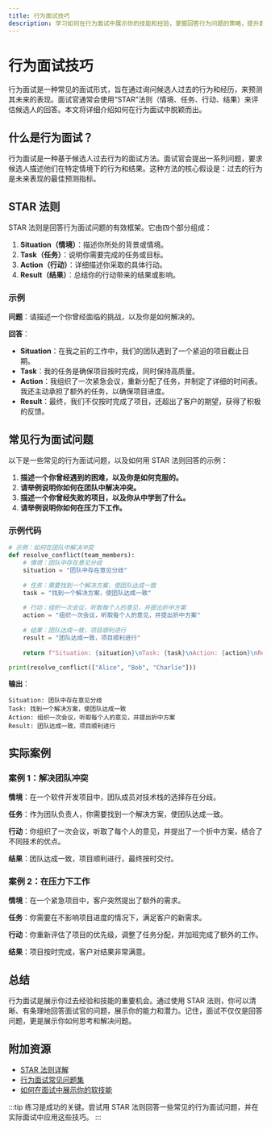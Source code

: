 ```yaml
---
title: 行为面试技巧
description: 学习如何在行为面试中展示你的技能和经验，掌握回答行为问题的策略，提升面试成功率。
---
```


# 行为面试技巧

行为面试是一种常见的面试形式，旨在通过询问候选人过去的行为和经历，来预测其未来的表现。面试官通常会使用“STAR”法则（情境、任务、行动、结果）来评估候选人的回答。本文将详细介绍如何在行为面试中脱颖而出。

## 什么是行为面试？

行为面试是一种基于候选人过去行为的面试方法。面试官会提出一系列问题，要求候选人描述他们在特定情境下的行为和结果。这种方法的核心假设是：过去的行为是未来表现的最佳预测指标。

## STAR 法则

STAR 法则是回答行为面试问题的有效框架。它由四个部分组成：

1. **Situation（情境）**：描述你所处的背景或情境。
2. **Task（任务）**：说明你需要完成的任务或目标。
3. **Action（行动）**：详细描述你采取的具体行动。
4. **Result（结果）**：总结你的行动带来的结果或影响。

### 示例

**问题**：请描述一个你曾经面临的挑战，以及你是如何解决的。

**回答**：
- **Situation**：在我之前的工作中，我们的团队遇到了一个紧迫的项目截止日期。
- **Task**：我的任务是确保项目按时完成，同时保持高质量。
- **Action**：我组织了一次紧急会议，重新分配了任务，并制定了详细的时间表。我还主动承担了额外的任务，以确保项目进度。
- **Result**：最终，我们不仅按时完成了项目，还超出了客户的期望，获得了积极的反馈。

## 常见行为面试问题

以下是一些常见的行为面试问题，以及如何用 STAR 法则回答的示例：

1. **描述一个你曾经遇到的困难，以及你是如何克服的。**
2. **请举例说明你如何在团队中解决冲突。**
3. **描述一个你曾经失败的项目，以及你从中学到了什么。**
4. **请举例说明你如何在压力下工作。**

### 示例代码

```python
# 示例：如何在团队中解决冲突
def resolve_conflict(team_members):
    # 情境：团队中存在意见分歧
    situation = "团队中存在意见分歧"
    
    # 任务：需要找到一个解决方案，使团队达成一致
    task = "找到一个解决方案，使团队达成一致"
    
    # 行动：组织一次会议，听取每个人的意见，并提出折中方案
    action = "组织一次会议，听取每个人的意见，并提出折中方案"
    
    # 结果：团队达成一致，项目顺利进行
    result = "团队达成一致，项目顺利进行"
    
    return f"Situation: {situation}\nTask: {task}\nAction: {action}\nResult: {result}"

print(resolve_conflict(["Alice", "Bob", "Charlie"]))
```

**输出**：
```
Situation: 团队中存在意见分歧
Task: 找到一个解决方案，使团队达成一致
Action: 组织一次会议，听取每个人的意见，并提出折中方案
Result: 团队达成一致，项目顺利进行
```

## 实际案例

### 案例 1：解决团队冲突

**情境**：在一个软件开发项目中，团队成员对技术栈的选择存在分歧。

**任务**：作为团队负责人，你需要找到一个解决方案，使团队达成一致。

**行动**：你组织了一次会议，听取了每个人的意见，并提出了一个折中方案，结合了不同技术的优点。

**结果**：团队达成一致，项目顺利进行，最终按时交付。

### 案例 2：在压力下工作

**情境**：在一个紧急项目中，客户突然提出了额外的需求。

**任务**：你需要在不影响项目进度的情况下，满足客户的新需求。

**行动**：你重新评估了项目的优先级，调整了任务分配，并加班完成了额外的工作。

**结果**：项目按时完成，客户对结果非常满意。

## 总结

行为面试是展示你过去经验和技能的重要机会。通过使用 STAR 法则，你可以清晰、有条理地回答面试官的问题，展示你的能力和潜力。记住，面试不仅仅是回答问题，更是展示你如何思考和解决问题。

## 附加资源

- [STAR 法则详解](https://www.example.com/star-method)
- [行为面试常见问题集](https://www.example.com/behavioral-interview-questions)
- [如何在面试中展示你的软技能](https://www.example.com/soft-skills-interview)

:::tip
练习是成功的关键。尝试用 STAR 法则回答一些常见的行为面试问题，并在实际面试中应用这些技巧。
:::